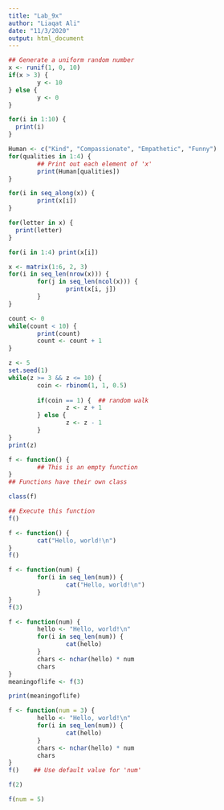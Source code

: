 ```yaml
---
title: "Lab_9x"
author: "Liaqat Ali"
date: "11/3/2020"
output: html_document
---
```



```r
## Generate a uniform random number
x <- runif(1, 0, 10)  
if(x > 3) {
        y <- 10
} else {
        y <- 0
}
```

```r
for(i in 1:10) {
  print(i)
}
```

```r
Human <- c("Kind", "Compassionate", "Empathetic", "Funny")
for(qualities in 1:4) {
        ## Print out each element of 'x'
        print(Human[qualities])  
}
```

```r
for(i in seq_along(x)) {   
        print(x[i])
}
```


```r
for(letter in x) {
  print(letter)
}
```

```r
for(i in 1:4) print(x[i])
```


```r
x <- matrix(1:6, 2, 3)
for(i in seq_len(nrow(x))) {
        for(j in seq_len(ncol(x))) {
                print(x[i, j])
        }   
}
```

```r
count <- 0
while(count < 10) {
        print(count)
        count <- count + 1
}
```

```r
z <- 5
set.seed(1)
while(z >= 3 && z <= 10) {
        coin <- rbinom(1, 1, 0.5)
        
        if(coin == 1) {  ## random walk
                z <- z + 1
        } else {
                z <- z - 1
        } 
}
print(z)
```

```r
f <- function() {
        ## This is an empty function
}
## Functions have their own class
```


```r
class(f)  
```


```r
## Execute this function
f()       
```

```r
f <- function() {
        cat("Hello, world!\n")
}
f()
```


```r
f <- function(num) {
        for(i in seq_len(num)) {
                cat("Hello, world!\n")
        }
}
f(3)
```

```r
f <- function(num) {
        hello <- "Hello, world!\n"
        for(i in seq_len(num)) {
                cat(hello)
        }
        chars <- nchar(hello) * num
        chars
}
meaningoflife <- f(3)
```

```r
print(meaningoflife)
```



```r
f <- function(num = 3) {
        hello <- "Hello, world!\n"
        for(i in seq_len(num)) {
                cat(hello)
        }
        chars <- nchar(hello) * num
        chars
}
f()    ## Use default value for 'num'
```

```r
f(2)
```


```r
f(num = 5)
```













